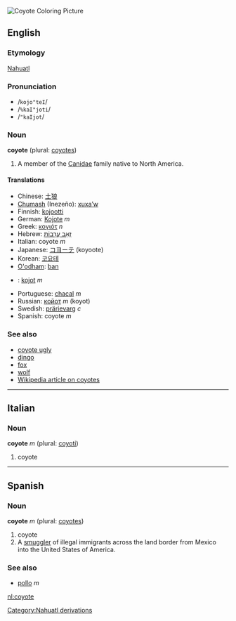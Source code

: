 [[Image:coyote.gif|thumb|right|Coyote Coloring Picture]]
{{wikipedia}}
==English==

===Etymology===
[[w:Nahuatl|Nahuatl]]

===Pronunciation===
*/<tt>kojo"teI</tt>/
*/<tt>%kaI"joti</tt>/
*/<tt>"kaIjot</tt>/

===Noun===
'''coyote''' (plural: [[coyotes]])

# A member of the [[Canidae]] family native to North America.

====Translations====
*Chinese: [[土狼]]
*[[Chumash]] (Inezeño): [[xuxaʼw]]
*Finnish: [[kojootti]]
*German: [[Kojote]] ''m''
*Greek: [[κογιότ]] ''n''
*Hebrew: [[זאב ערבות|זְאֵב עֲרָבוֹת]]
*Italian: coyote ''m''
*Japanese: [[コヨーテ]] (koyoote)
*Korean: [[코요테]]
*[[O'odham]]: [[ban]]
*{{pl}}: [[kojot]] ''m''
*Portuguese: [[chacal]] ''m''
*Russian: [[койот]] ''m'' (koyot)
*Swedish: [[prärievarg]] ''c''
*Spanish: coyote ''m''

===See also===
*[[coyote ugly]]
*[[dingo]]
*[[fox]]
*[[wolf]]
*[[w:Coyote|Wikipedia article on coyotes]]

----

==Italian==
===Noun===
'''coyote''' ''m'' (plural: [[coyoti]])

# coyote

----

==Spanish==
===Noun===
'''coyote''' ''m'' (plural: [[coyotes]])

# coyote
# A [[smuggler]] of illegal immigrants across the land border from Mexico into the United States of America.<!-- possibly not limited to the Mex/USA case? -->

===See also===
*[[pollo]] ''m''

[[Category:Nahuatl derivations]]

[[nl:coyote]]